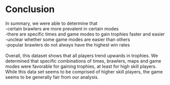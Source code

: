 # Conclusion

In summary, we were able to determine that\
-certain brawlers are more prevalent in certain modes\
-there are specific times and game modes to gain trophies faster and easier\
-unclear whether some game modes are easier than others\
-popular brawlers do not always have the highest win rates \
\
Overall, this dataset shows that all players trend upwards in trophies. We determined that specific combinations of times, brawlers, maps and game modes were favorable for gaining trophies, at least for high skill players. While this data set seems to be comprised of higher skill players, the game seems to be generally fair from our analysis.
